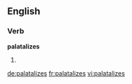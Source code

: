 ==English==

===Verb===
'''palatalizes'''

# {{third-person singular of|palatalize}}

[[de:palatalizes]]
[[fr:palatalizes]]
[[vi:palatalizes]]